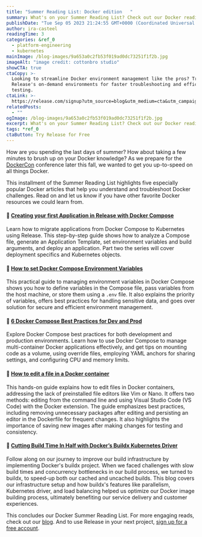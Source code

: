 ```yaml
---
title: "Summer Reading List: Docker edition   "
summary: What's on your Summer Reading List? Check out our Docker reading suggestions.
publishDate: "Tue Sep 05 2023 21:24:55 GMT+0000 (Coordinated Universal Time)"
author: ira-casteel
readingTime: 3
categories: &ref_0
  - platform-engineering
  - kubernetes
mainImage: /blog-images/9a653a0c2fb53f019ad0dc73251f1f2b.jpg
imageAlt: "image credit: cottonbro studio"
showCTA: true
ctaCopy: >-
  Looking to streamline Docker environment management like the pros? Try
  Release's on-demand environments for faster troubleshooting and efficient
  testing.
ctaLink: >-
  https://release.com/signup?utm_source=blog&utm_medium=cta&utm_campaign=blog-cta&utm_content=summer-reading-list-docker-edition
relatedPosts:
  - ""
ogImage: /blog-images/9a653a0c2fb53f019ad0dc73251f1f2b.jpg
excerpt: What's on your Summer Reading List? Check out our Docker reading suggestions.
tags: *ref_0
ctaButton: Try Release for Free
---
```


How are you spending the last days of summer? How about taking a few minutes to brush up on your Docker knowledge? As we prepare for the [DockerCon](https://www.dockercon.com/) conference later this fall, we wanted to get you up-to-speed on all things Docker.

This installment of the Summer Reading List highlights five especially popular Docker articles that help you understand and troubleshoot Docker challenges. Read on and let us know if you have other favorite Docker resources we could learn from.

#### 🐳 [Creating your first Application in Release with Docker Compose](https://release.com/blog/creating-your-first-application-in-release-with-docker-compose)

Learn how to migrate applications from Docker Compose to Kubernetes using Release. This step-by-step guide shows how to analyze a Compose file, generate an Application Template, set environment variables and build arguments, and deploy an application. Part two the series will cover deployment specifics and Kubernetes objects.

#### 🐳 [How to set Docker Compose Environment Variables](https://release.com/blog/how-to-set-docker-compose-environment-variables)

This practical guide to managing environment variables in Docker Compose shows you how to define variables in the Compose file, pass variables from the host machine, or store them using a `.env` file. It also explains the priority of variables, offers best practices for handling sensitive data, and goes over solution for secure and efficient environment management.

#### 🐳 [6 Docker Compose Best Practices for Dev and Prod](https://release.com/blog/6-docker-compose-best-practices-for-dev-and-prod)

Explore Docker Compose best practices for both development and production environments. Learn how to use Docker Compose to manage multi-container Docker applications effectively, and get tips on mounting code as a volume, using override files, employing YAML anchors for sharing settings, and configuring CPU and memory limits.

#### 🐳 [How to edit a file in a Docker container](https://release.com/blog/how-to-edit-a-file-in-a-docker-container)

This hands-on guide explains how to edit files in Docker containers, addressing the lack of preinstalled file editors like Vim or Nano. It offers two methods: editing from the command line and using Visual Studio Code (VS Code) with the Docker extension. The guide emphasizes best practices, including removing unnecessary packages after editing and persisting an editor in the Dockerfile for frequent changes. It also highlights the importance of saving new images after making changes for testing and consistency.

#### 🐳 [Cutting Build Time In Half with Docker’s Buildx Kubernetes Driver](https://release.com/blog/cutting-build-time-in-half-docker-buildx-kubernetes)

Follow along on our journey to improve our build infrastructure by implementing Docker's buildx project. When we faced challenges with slow build times and concurrency bottlenecks in our build process, we turned to buildx, to speed-up both our cached and uncached builds. This blog covers our infrastructure setup and how buildx's features like parallelism, Kubernetes driver, and load balancing helped us optimize our Docker image building process, ultimately benefiting our service delivery and customer experiences.

This concludes our Docker Summer Reading List. For more engaging reads, check out our [blog](https://release.com/blog). And to use Release in your next project, [sign up for a free account](https://release.com/signup).
